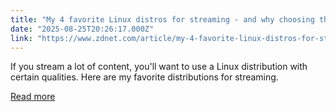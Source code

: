 ```yaml
---
title: "My 4 favorite Linux distros for streaming - and why choosing the right one makes a huge difference"
date: "2025-08-25T20:26:17.000Z"
link: "https://www.zdnet.com/article/my-4-favorite-linux-distros-for-streaming-and-why-choosing-the-right-one-makes-a-huge-difference/"
---
```


If you stream a lot of content, you'll want to use a Linux distribution with certain qualities. Here are my favorite distributions for streaming.

[Read more](https://www.zdnet.com/article/my-4-favorite-linux-distros-for-streaming-and-why-choosing-the-right-one-makes-a-huge-difference/)
